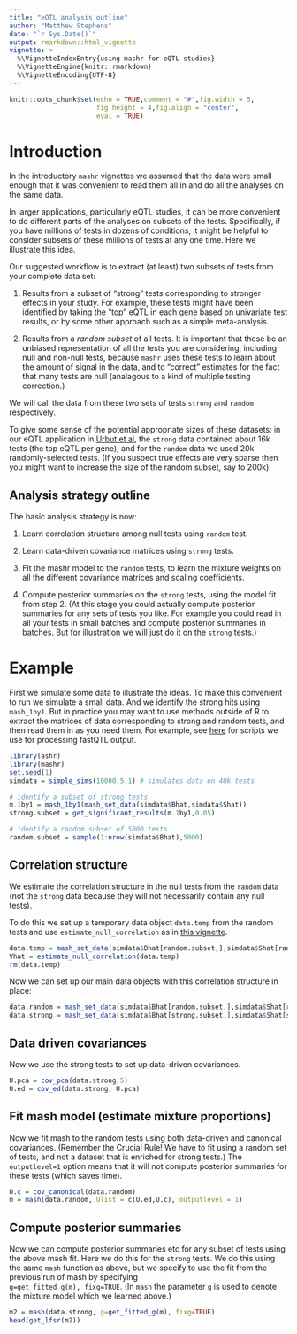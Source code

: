 ```yaml
---
title: "eQTL analysis outline"
author: "Matthew Stephens"
date: "`r Sys.Date()`"
output: rmarkdown::html_vignette
vignette: >
  %\VignetteIndexEntry{using mashr for eQTL studies}
  %\VignetteEngine{knitr::rmarkdown}
  %\VignetteEncoding{UTF-8}
---
```


```r
knitr::opts_chunk$set(echo = TRUE,comment = "#",fig.width = 5,
                      fig.height = 4,fig.align = "center",
                      eval = TRUE)
```


# Introduction

In the introductory `mashr` vignettes we assumed that the
data were small enough that it was convenient to read them all in
and do all the analyses on the same data.

In larger applications, particularly eQTL studies, it can be more
convenient to do different parts of the analyses on subsets of the tests. 
Specifically, if you have millions of tests in dozens of conditions,
it might be helpful to consider subsets of these millions of tests at any one time. Here we illustrate this idea.

Our suggested workflow is to extract (at least) two subsets of tests from
your complete data set:

1. Results from a subset of "strong" tests corresponding
to stronger effects in your study. For example, these tests might
have been identified by taking the "top" eQTL in each gene based on univariate test results, or by some other approach such as a simple meta-analysis. 

2. Results from a *random subset* of all tests. It is important
that these be an unbiased representation of all the tests you are considering,
including null and non-null tests, because `mashr` uses these tests
to learn about the amount of signal in the data, and to "correct" estimates
for the fact that many tests are null (analagous to a kind of multiple
testing correction.)

We will call the data from these two sets of tests `strong` and `random` respectively.

To give some sense of the potential appropriate sizes of these datasets: in our eQTL application in [Urbut et al](https://www.biorxiv.org/content/early/2017/05/09/096552),
the `strong` data contained about 16k tests (the top
eQTL per gene), and for the `random` data we used 20k randomly-selected tests. (If you suspect true effects are very sparse then you might want to increase the size of the random subset, say to 200k).

## Analysis strategy outline

The basic analysis strategy is now:

1. Learn correlation structure among null tests using `random` test.

2. Learn data-driven covariance matrices using `strong` tests. 

3. Fit the mashr model to the `random` tests, to learn the mixture weights on all the different covariance matrices and scaling coefficients.

4. Compute posterior summaries on the `strong` tests, using the model fit from step 2. (At this stage
you could actually compute posterior summaries for any sets of tests you like.
For example you could read in all your tests in small batches and compute
posterior summaries in batches. But for illustration we will just do
it on the `strong` tests.)


# Example

First we simulate some data to illustrate the ideas. To make
this convenient to run we simulate a small data. And we identify
the strong hits using `mash_1by1`. But in practice you may want to use methods outside of R to extract the matrices of data corresponding
to strong and random tests, and then read them in as you need them. For example, see  [here](https://github.com/stephenslab/gtexresults/blob/master/workflows/fastqtl_to_mash.ipynb) for scripts we use for processing fastQTL output.
```r
library(ashr)
library(mashr)
set.seed(1)
simdata = simple_sims(10000,5,1) # simulates data on 40k tests

# identify a subset of strong tests
m.1by1 = mash_1by1(mash_set_data(simdata$Bhat,simdata$Shat))
strong.subset = get_significant_results(m.1by1,0.05)

# identify a random subset of 5000 tests
random.subset = sample(1:nrow(simdata$Bhat),5000)

```


## Correlation structure

We estimate the correlation structure in the null tests from the `random` data (not the `strong` data because
they will not necessarily contain any null tests).

To do this we set up a temporary data object `data.temp`
from the random tests and use `estimate_null_correlation` as in [this vignette](intro_correlations).
```r
data.temp = mash_set_data(simdata$Bhat[random.subset,],simdata$Shat[random.subset,])
Vhat = estimate_null_correlation(data.temp)
rm(data.temp)
```

Now we can set up our main data objects with this
correlation structure in place:
```r
data.random = mash_set_data(simdata$Bhat[random.subset,],simdata$Shat[random.subset,],V=Vhat)
data.strong = mash_set_data(simdata$Bhat[strong.subset,],simdata$Shat[strong.subset,], V=Vhat)
```


## Data driven covariances

Now we use the strong tests to set up data-driven covariances. 
```r
U.pca = cov_pca(data.strong,5)
U.ed = cov_ed(data.strong, U.pca)
```

## Fit mash model (estimate mixture proportions)

Now we fit mash to the random tests using both data-driven and canonical covariances. (Remember the Crucial Rule! We have to fit using a random
set of tests, and not a dataset that is enriched for strong tests.)
The `outputlevel=1` option means that it will not compute posterior summaries for these tests (which saves time).
```r
U.c = cov_canonical(data.random)
m = mash(data.random, Ulist = c(U.ed,U.c), outputlevel = 1)
```

## Compute posterior summaries

Now we can compute posterior summaries etc for any subset of tests using the above mash fit. Here we do this for the `strong` tests. We do
this using the same `mash` function as above, but we
specify to use the fit from the previous run of mash by specifying  
`g=get_fitted_g(m), fixg=TRUE`. (In `mash` the parameter `g` is used to denote the mixture model which we learned above.)
```r
m2 = mash(data.strong, g=get_fitted_g(m), fixg=TRUE)
head(get_lfsr(m2))
```


